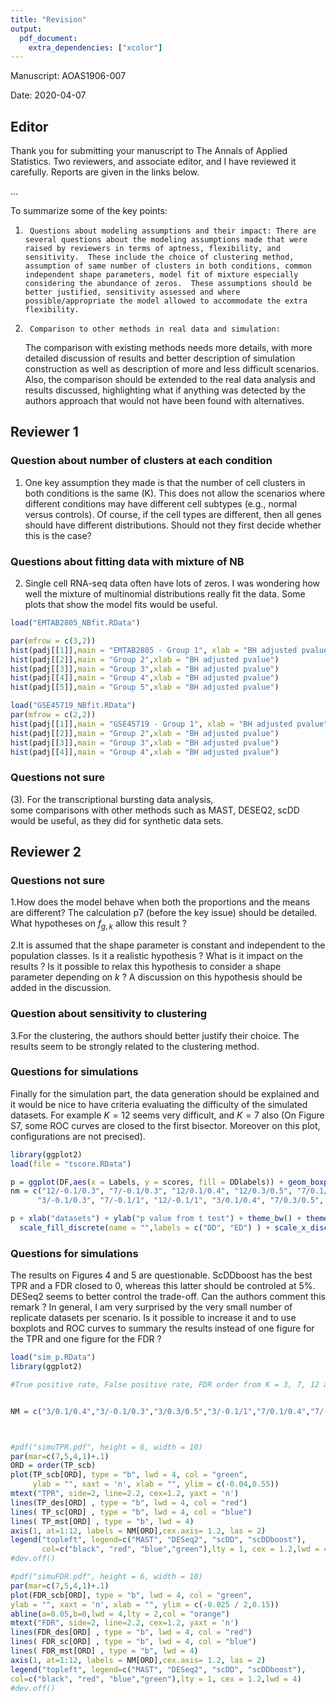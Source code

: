 ```yaml
---
title: "Revision"
output: 
  pdf_document:
    extra_dependencies: ["xcolor"]
---
```


Manuscript: AOAS1906-007

Date: 2020-04-07

## Editor

Thank you for submitting your manuscript to The Annals of Applied Statistics. Two reviewers, and associate editor, and I have reviewed it carefully. Reports are given in the links below.

...

To summarize some of the key points:

1.      Questions about modeling assumptions and their impact: There are several questions about the modeling assumptions made that were raised by reviewers in terms of aptness, flexibility, and sensitivity.  These include the choice of clustering method, assumption of same number of clusters in both conditions, common independent shape parameters, model fit of mixture especially considering the abundance of zeros.  These assumptions should be better justified, sensitivity assessed and where possible/appropriate the model allowed to accommodate the extra flexibility.

\textcolor{blue}{ our response }

2.      Comparison to other methods in real data and simulation:
The comparison with existing methods needs more details, with more detailed discussion of results and better description of simulation construction as well as description of more and less difficult scenarios.  Also, the comparison should be extended to the real data analysis and results discussed, highlighting what if anything was detected by the authors approach that would not have been found with alternatives.

\textcolor{blue}{ our response }




## Reviewer 1
### Question about number of clusters at each condition

(1)  One key assumption they made is that the number of cell clusters in both conditions is the same (K). This does not allow the scenarios where different conditions may have different cell subtypes (e.g., normal versus controls). Of course, if the cell types are different, then all genes should have different distributions.  Should not they first decide whether this is the case?


\textcolor{blue}{It is not an assumption for number of clusters to be same across two conditions. Our method pooled cells from both conditions first and identified a global clustering for all the cells, the number of clusters ($K$) is for the global clustering. These two conditions can have different number of clusters given that one condition can have zero proportion of cells from a cluster.
For example, $K = 3$, there are 3 clusters (labelled as A, B, C) globally. Condition 1 having 3 types, 60\% from A, 30\% from B and 10\% from C, while condition 2 only have 2 types 50\% from B and 50\% from C.}
\textcolor{blue}{It is not necessary that different cell types will induce different distributions over the whole genome. Actually the major proportion of genes should still have equivalent distribution. 
Which is key observation we proposed in the paper and we propose an empirical Bayesian framework with a specifically constructed prior to handle the scenario when both means and proportions changed. **add a sentence to clarify on page 6 middle; also note language on page 7 to deal with this case**} 

### Questions about fitting data with mixture of NB

(2) Single cell RNA-seq data often have lots of zeros. I was wondering how well the mixture of multinomial distributions really fit the data. Some plots that show the model fits would be useful.

\textcolor{blue}{We are using mixture of negative binomial to model the counts instead of multinomial distributions. Mixture of NB are flexible to approximate a lot of distributions. Specifically, NB can approximate constant 0 by arbitrary accuracy. As we know the density of $P(X = 0) = 1 - p$ and $P(X > 0) = p$ given $X \sim \text{NB}(1,p)$. Further, scRNA-seq data tends to be overdispersed so that many people are using NB to model it. (cite DESeq2, cite Normalization and variance stabilization of single-cell RNA-seq data using regularized negative binomial regression). Also, the empirical data (EMTAB2805, GSE45719) showed that more than 80\% of genes their nonzero counts are overdispersed. In addition, given our estimated group labels, we test whether there is a strong evidence to reject fitting NB model at each group. Given the cells from same group, we excluded those genes with more than 70\% of 0s, as we know NB can approximate 0 well. For the remaining genes, we do the goodness of fit tests following the procedure proposed in the paper "Pearson-type goodness-of-fit test with
bootstrap maximum likelihood
estimation(Guosheng Yin,Yanyuan Ma)" (2013, EJS, vol 7, 412-427.). We found very few genes would reject the negative binomial model
}
```r
load("EMTAB2805_NBfit.RData")

par(mfrow = c(3,2))
hist(padj[[1]],main = "EMTAB2805 - Group 1", xlab = "BH adjusted pvalue")
hist(padj[[2]],main = "Group 2",xlab = "BH adjusted pvalue")
hist(padj[[3]],main = "Group 3",xlab = "BH adjusted pvalue")
hist(padj[[4]],main = "Group 4",xlab = "BH adjusted pvalue")
hist(padj[[5]],main = "Group 5",xlab = "BH adjusted pvalue")

load("GSE45719_NBfit.RData")
par(mfrow = c(2,2))
hist(padj[[1]],main = "GSE45719 - Group 1", xlab = "BH adjusted pvalue")
hist(padj[[2]],main = "Group 2",xlab = "BH adjusted pvalue")
hist(padj[[3]],main = "Group 3",xlab = "BH adjusted pvalue")
hist(padj[[4]],main = "Group 4",xlab = "BH adjusted pvalue")
```




### Questions not sure 

(3). For the transcriptional bursting data analysis,  
some comparisons with other methods such as MAST, DESEQ2, scDD would be useful, 
as they did for synthetic data sets.


## Reviewer 2
### Questions not sure
1.How does the model behave when both the proportions and the means are different? The calculation p7 (before the key issue) should be detailed. What hypotheses on $f_{g,k}$ allow this result ?

\textcolor{blue}{When both the proportions and the means are different, the distributions of the two conditions can be the same or different. Namely, for those subgroups having the same mean, even the proportions changed as long as their aggregation remained the same across conditions, it will not lead to differential distributions. Theorem 1 gives the sufficient and necessary condition for what kind of change of means and proportions in order to have the same distribution.\\
We assume the only parameter differs $f_{g,k}$ for $k$ is the mean. That is for the negative binomial model, we have subgroup dependent mean parameters and shared shape parameter.}

2.It is assumed that the shape parameter is constant and independent to the population classes. Is it a realistic hypothesis ? What is it impact on the results ? Is it possible to relax this hypothesis to consider a shape parameter depending on $k$ ? A discussion on this hypothesis should be added in the discussion.

\textcolor{blue}{For the fixed shape parameter of NB among groups, we performed tests on each gene.\\
The testing procedure is following: the null hypothesis is that all groups having the same shape parameter. Assuming we have $K$ groups. Denote the distribution of transcripts at group $i$, gene $g$ as $f_{g,i}$. 
Under the null, $f_{g,i} \sim$ NB$(r,q_i)$.
We pool the data and use the joint likelihood to obtain the MLE
and condifence interval of $r$.\\
Under alternative, $f_{g,i} \sim$ NB$(r_i,q_i)$.
We obtain the MLE of the group specific $r_i$.
If there is at least one MLE of $r_i$ being outside of the 95% confidence interval of the shape parameter $r$ pooling all groups, we flagged the corresponding gene. We run the test on the GSE75748. We found 1185 out of 19097 genes (6.2\%) having been identified as genes with hetergenous shape parameters. Among those 1185 genes, 555 of them have estimated posterior of being DD bigger than 0.95. To further investigate whether those 555 genes are false postitives,
we perform two sample t-test on whole genome with FDR correction, 544 out of tnose 555 genes have adjusted p value smaller than 0.05.
We conclude that for the majority of genes, it is ok to assume a shared shape parameter across groups and even when the model is inappropriate, we are likely not to introduce higher false discovery rate.
We also run the same procedure on GSE45719. We found 1447 (3\%) genes having been flagged and 977 of them have estimated posterior of being DD > 0.95. Similarly, we perform t-test with FDR correction to found that 892 among those 977 genes also have adjusted p value < 0.05. 
I would say overall the proportion of genes may be affected by the same shape parameter assumption is low and when the same shape parameter assumptipon is not appropriate, it is unlikely we lose the control of false discovery rate. 
It is possible to extend with group dependent shape parameter, but for the shape parameter, the density involves gamma function of it, which make us difficult to find an explicit form of the posterior of shape parameters. 
**maybe add a couple of sentences to the concluding remarks as an area for further experiment, with results noted and added to supplement**}


### Question about sensitivity to clustering
3.For the clustering, the authors should better justify their choice. The results seem to be strongly related to the clustering method.

\textcolor{blue}{We have tried different clustering method, sc3 on 3 datasets, (EBTAB2805, GSE45719, GSE79102). 
the correlation coefficients of the local fdr are 0.92,0.94,0.96. Our method is not very sensitive to the clustering methods.}

### Questions for simulations

Finally for the simulation part, the data generation should be explained and it would be nice to have criteria evaluating the difficulty of the simulated datasets. For example $K=12$ seems very
difficult, and $K=7$ also (On Figure S7, some ROC curves are closed to the first bisector.
Moreover on this plot, configurations are not precised).

\textcolor{blue}{More detailed information of simulation has been placed in the supplementary material, those pca plots showed that groups are collapsed together when there are more groups, which make all the methods difficult to detect DD genes. In addition, we have fixed number of cells(400) so more number of groups will decrease the number of cells per group which makes it harder to detect the change between groups also mixing of more groups weaken the overall signal between conditions.
Further to show the difficulty of each simulation settings, we do a t-test on each gene and present a boxplot for every simulation settings. It is easier to detect DD genes if they having small p values compare to those of ED genes, we ordered the boxplot by the same order of the simulation graph in the paper (Fig 4)}

```r
library(ggplot2)
load(file = "tscore.RData")

p = ggplot(DF,aes(x = Labels, y = scores, fill = DDlabels)) + geom_boxplot()
nm = c("12/-0.1/0.3", "7/-0.1/0.3", "12/0.1/0.4", "12/0.3/0.5", "7/0.1/0.4",
      "3/-0.1/0.3", "7/-0.1/1", "12/-0.1/1", "3/0.1/0.4", "7/0.3/0.5", "3/0.3/0.5", "3/-0.1/1")

p + xlab("datasets") + ylab("p value from t test") + theme_bw() + theme(axis.text.x = element_text(angle = 90, hjust = 1))  +
  scale_fill_discrete(name = "",labels = c("DD", "ED") ) + scale_x_discrete(labels= nm)
```

### Questions for simulations
The results on Figures 4 and 5 are questionable. ScDDboost has the best TPR and a FDR closed to 0, whereas this latter should be controled at 5%. DESeq2 seems to better control the trade-off. Can the authors comment this remark ? In general, I am very surprised by the very small number of replicate datasets per scenario. Is it possible to increase it and to use boxplots and ROC curves to summary the results instead of one figure for the TPR and one figure for the FDR ?

\textcolor{blue}{We have done more replicates for each simulation setting, now we have 10 replicates under each settings. And we have similar results as before. \\
Our method is not a trade-off for more power by inflating the FDR. The splatter simulation having the subgroup structure for cells, which make our model appropriate to be applied}

```r
load("sim_p.RData")
library(ggplot2)

#True positive rate, False positive rate, FDR order from K = 3, 7, 12 and (0.1,0.4), (-0.1, 0.3), (0.3, 0.5) , (-0.1,1)


NM = c("3/0.1/0.4","3/-0.1/0.3","3/0.3/0.5","3/-0.1/1","7/0.1/0.4","7/-0.1/0.3","7/0.3/0.5","7/-0.1/1","12/0.1/0.4","12/-0.1/0.3","12/0.3/0.5","12/-0.1/1")



#pdf("simuTPR.pdf", height = 6, width = 10)
par(mar=c(7,5,4,1)+.1)
ORD = order(TP_scb)
plot(TP_scb[ORD], type = "b", lwd = 4, col = "green",
     ylab = "", xaxt = 'n', xlab = "", ylim = c(-0.04,0.55))
mtext("TPR", side=2, line=2.2, cex=1.2, yaxt = 'n')
lines(TP_des[ORD] , type = "b", lwd = 4, col = "red")
lines( TP_sc[ORD] , type = "b", lwd = 4, col = "blue")
lines( TP_mst[ORD] , type = "b", lwd = 4)
axis(1, at=1:12, labels = NM[ORD],cex.axis= 1.2, las = 2)
legend("topleft", legend=c("MAST", "DESeq2", "scDD", "scDDboost"),
       col=c("black", "red", "blue","green"),lty = 1, cex = 1.2,lwd = 4)
#dev.off()


```

```r
#pdf("simuFDR.pdf", height = 6, width = 10)
par(mar=c(7,5,4,1)+.1)
plot(FDR_scb[ORD], type = "b", lwd = 4, col = "green",
ylab = "", xaxt = 'n', xlab = "", ylim = c(-0.025 / 2,0.15))
abline(a=0.05,b=0,lwd = 4,lty = 2,col = "orange")
mtext("FDR", side=2, line=2.2, cex=1.2, yaxt = 'n')
lines(FDR_des[ORD] , type = "b", lwd = 4, col = "red")
lines( FDR_sc[ORD] , type = "b", lwd = 4, col = "blue")
lines( FDR_mst[ORD] , type = "b", lwd = 4)
axis(1, at=1:12, labels = NM[ORD],cex.axis= 1.2, las = 2)
legend("topleft", legend=c("MAST", "DESeq2", "scDD", "scDDboost"),
col=c("black", "red", "blue","green"),lty = 1, cex = 1.2,lwd = 4)
#dev.off()
```

